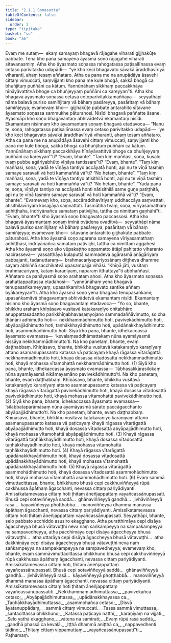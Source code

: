 ```yaml
---
title: "2.1.1 Soṇasutta"
tableOfContents: false
sidebar:
  order: 1
type: "tipitaka"
basket: "su"
book: "a6"
---
```



<DynamicBreadcrumb />

<Division number="55" book="a6">

<Paragraph number="439" book="a6">
Evaṃ me sutaṃ—  ekaṃ samayaṃ bhagavā rājagahe viharati gijjhakūṭe pabbate. Tena kho pana samayena āyasmā soṇo rājagahe viharati sītavanasmiṃ. Atha kho āyasmato soṇassa rahogatassa paṭisallīnassa evaṃ cetaso parivitakko udapādi—  “ye kho keci bhagavato sāvakā āraddhavīriyā viharanti, ahaṃ tesaṃ aññataro. Atha ca pana me na anupādāya āsavehi cittaṃ vimuccati, saṃvijjanti kho pana me kule bhogā, sakkā bhogā ca bhuñjituṃ puññāni ca kātuṃ. Yannūnāhaṃ sikkhaṃ paccakkhāya hīnāyāvattitvā bhoge ca bhuñjeyyaṃ puññāni ca kareyyan”ti.
</Paragraph>

<Paragraph number="440" book="a6">
Atha kho bhagavā āyasmato soṇassa cetasā cetoparivitakkamaññāya—  seyyathāpi nāma balavā puriso samiñjitaṃ vā bāhaṃ pasāreyya, pasāritaṃ vā bāhaṃ samiñjeyya; evamevaṃ kho—  gijjhakūṭe pabbate antarahito sītavane āyasmato soṇassa sammukhe pāturahosi. Nisīdi bhagavā paññatte āsane. Āyasmāpi kho soṇo bhagavantaṃ abhivādetvā ekamantaṃ nisīdi. Ekamantaṃ nisinnaṃ kho āyasmantaṃ soṇaṃ bhagavā etadavoca—
</Paragraph>

<Paragraph number="441" book="a6">
“Nanu te, soṇa, rahogatassa paṭisallīnassa evaṃ cetaso parivitakko udapādi—  ‘ye kho keci bhagavato sāvakā āraddhavīriyā viharanti, ahaṃ tesaṃ aññataro. Atha ca pana me na anupādāya āsavehi cittaṃ vimuccati, saṃvijjanti kho pana me kule bhogā, sakkā bhogā ca bhuñjituṃ puññāni ca kātuṃ. Yannūnāhaṃ sikkhaṃ paccakkhāya hīnāyāvattitvā bhoge ca bhuñjeyyaṃ puññāni ca kareyyan’”ti? “Evaṃ, bhante”.
</Paragraph>

<Paragraph number="442" book="a6">
“Taṃ kiṃ maññasi, soṇa, kusalo tvaṃ pubbe agāriyabhūto vīṇāya tantissare”ti? “Evaṃ, bhante”. “Taṃ kiṃ maññasi, soṇa, yadā te vīṇāya tantiyo accāyatā honti, api nu te vīṇā tasmiṃ samaye saravatī vā hoti kammaññā vā”ti? “No hetaṃ, bhante”.
</Paragraph>

<Paragraph number="443" book="a6">
“Taṃ kiṃ maññasi, soṇa, yadā te vīṇāya tantiyo atisithilā honti, api nu te vīṇā tasmiṃ samaye saravatī vā hoti kammaññā vā”ti? “No hetaṃ, bhante”.
</Paragraph>

<Paragraph number="444" book="a6">
“Yadā pana te, soṇa, vīṇāya tantiyo na accāyatā honti nātisithilā same guṇe patiṭṭhitā, api nu te vīṇā tasmiṃ samaye saravatī vā hoti kammaññā vā”ti? “Evaṃ, bhante”.
</Paragraph>

<Paragraph number="445" book="a6">
“Evamevaṃ kho, soṇa, accāraddhavīriyaṃ uddhaccāya saṃvattati, atisithilavīriyaṃ kosajjāya saṃvattati. Tasmātiha tvaṃ, soṇa, vīriyasamathaṃ adhiṭṭhaha, indriyānañca samataṃ paṭivijjha, tattha ca nimittaṃ gaṇhāhī”ti. “Evaṃ, bhante”ti kho āyasmā soṇo bhagavato paccassosi. Atha kho bhagavā āyasmantaṃ soṇaṃ iminā ovādena ovaditvā—  seyyathāpi nāma balavā puriso samiñjitaṃ vā bāhaṃ pasāreyya, pasāritaṃ vā bāhaṃ samiñjeyya; evamevaṃ kho—  sītavane antarahito gijjhakūṭe pabbate pāturahosi.
</Paragraph>

<Paragraph number="446" book="a6">
Atha kho āyasmā soṇo aparena samayena vīriyasamathaṃ adhiṭṭhāsi, indriyānañca samataṃ paṭivijjhi, tattha ca nimittaṃ aggahesi. Atha kho āyasmā soṇo eko vūpakaṭṭho appamatto ātāpī pahitatto viharanto nacirasseva—  yassatthāya kulaputtā sammadeva agārasmā anāgāriyaṃ pabbajanti, tadanuttaraṃ—  brahmacariyapariyosānaṃ diṭṭheva dhamme sayaṃ abhiññā sacchikatvā upasampajja vihāsi. “Khīṇā jāti, vusitaṃ brahmacariyaṃ, kataṃ karaṇīyaṃ, nāparaṃ itthattāyā”ti abbhaññāsi. Aññataro ca panāyasmā soṇo arahataṃ ahosi.
</Paragraph>

<Paragraph number="447" book="a6">
Atha kho āyasmato soṇassa arahattappattassa etadahosi—  “yannūnāhaṃ yena bhagavā tenupasaṅkameyyaṃ; upasaṅkamitvā bhagavato santike aññaṃ byākareyyan”ti. Atha kho āyasmā soṇo yena bhagavā tenupasaṅkami; upasaṅkamitvā bhagavantaṃ abhivādetvā ekamantaṃ nisīdi. Ekamantaṃ nisinno kho āyasmā soṇo bhagavantaṃ etadavoca—
</Paragraph>

<Paragraph number="448" book="a6">
“Yo so, bhante, bhikkhu arahaṃ khīṇāsavo vusitavā katakaraṇīyo ohitabhāro anuppattasadattho parikkhīṇabhavasaṃyojano sammadaññāvimutto, so cha ṭhānāni adhimutto hoti—  nekkhammādhimutto hoti, pavivekādhimutto hoti, abyāpajjādhimutto hoti, taṇhākkhayādhimutto hoti, upādānakkhayādhimutto hoti, asammohādhimutto hoti.
</Paragraph>

<Paragraph number="449" book="a6">
Siyā kho pana, bhante, idhekaccassa āyasmato evamassa—  ‘kevalaṃsaddhāmattakaṃ nūna ayamāyasmā nissāya nekkhammādhimutto’ti. Na kho panetaṃ, bhante, evaṃ daṭṭhabbaṃ. Khīṇāsavo, bhante, bhikkhu vusitavā katakaraṇīyo karaṇīyaṃ attano asamanupassanto katassa vā paṭicayaṃ khayā rāgassa vītarāgattā nekkhammādhimutto hoti, khayā dosassa vītadosattā nekkhammādhimutto hoti, khayā mohassa vītamohattā nekkhammādhimutto hoti. (1)
</Paragraph>

<Paragraph number="450" book="a6">
Siyā kho pana, bhante, idhekaccassa āyasmato evamassa—  ‘lābhasakkārasilokaṃ nūna ayamāyasmā nikāmayamāno pavivekādhimutto’ti. Na kho panetaṃ, bhante, evaṃ daṭṭhabbaṃ. Khīṇāsavo, bhante, bhikkhu vusitavā katakaraṇīyo karaṇīyaṃ attano asamanupassanto katassa vā paṭicayaṃ khayā rāgassa vītarāgattā pavivekādhimutto hoti, khayā dosassa vītadosattā pavivekādhimutto hoti, khayā mohassa vītamohattā pavivekādhimutto hoti. (2)
</Paragraph>

<Paragraph number="451" book="a6">
Siyā kho pana, bhante, idhekaccassa āyasmato evamassa—  ‘sīlabbataparāmāsaṃ nūna ayamāyasmā sārato paccāgacchanto abyāpajjādhimutto’ti. Na kho panetaṃ, bhante, evaṃ daṭṭhabbaṃ. Khīṇāsavo, bhante, bhikkhu vusitavā katakaraṇīyo karaṇīyaṃ attano asamanupassanto katassa vā paṭicayaṃ khayā rāgassa vītarāgattā abyāpajjādhimutto hoti, khayā dosassa vītadosattā abyāpajjādhimutto hoti, khayā mohassa vītamohattā abyāpajjādhimutto hoti. (3)
</Paragraph>

<Paragraph number="452" book="a6">
Khayā rāgassa vītarāgattā taṇhākkhayādhimutto hoti, khayā dosassa vītadosattā taṇhākkhayādhimutto hoti, khayā mohassa vītamohattā taṇhākkhayādhimutto hoti. (4)
</Paragraph>

<Paragraph number="453" book="a6">
Khayā rāgassa vītarāgattā upādānakkhayādhimutto hoti, khayā dosassa vītadosattā upādānakkhayādhimutto hoti, khayā mohassa vītamohattā upādānakkhayādhimutto hoti. (5)
</Paragraph>

<Paragraph number="454" book="a6">
Khayā rāgassa vītarāgattā asammohādhimutto hoti, khayā dosassa vītadosattā asammohādhimutto hoti, khayā mohassa vītamohattā asammohādhimutto hoti. (6)
</Paragraph>

<Paragraph number="455" book="a6">
Evaṃ sammā vimuttacittassa, bhante, bhikkhuno bhusā cepi cakkhuviññeyyā rūpā cakkhussa āpāthaṃ āgacchanti, nevassa cittaṃ pariyādiyanti. Amissīkatamevassa cittaṃ hoti ṭhitaṃ āneñjappattaṃ vayañcassānupassati. Bhusā cepi sotaviññeyyā saddā…  ghānaviññeyyā gandhā…  jivhāviññeyyā rasā…  kāyaviññeyyā phoṭṭhabbā…  manoviññeyyā dhammā manassa āpāthaṃ āgacchanti, nevassa cittaṃ pariyādiyanti. Amissīkatamevassa cittaṃ hoti ṭhitaṃ āneñjappattaṃ vayañcassānupassati. Seyyathāpi, bhante, selo pabbato acchiddo asusiro ekagghano. Atha puratthimāya cepi disāya āgaccheyya bhusā vātavuṭṭhi neva naṃ saṅkampeyya na sampakampeyya na sampavedheyya, atha pacchimāya cepi disāya āgaccheyya bhusā vātavuṭṭhi…  atha uttarāya cepi disāya āgaccheyya bhusā vātavuṭṭhi…  atha dakkhiṇāya cepi disāya āgaccheyya bhusā vātavuṭṭhi neva naṃ saṅkampeyya na sampakampeyya na sampavedheyya; evamevaṃ kho, bhante, evaṃ sammāvimuttacittassa bhikkhuno bhusā cepi cakkhuviññeyyā rūpā cakkhussa āpāthaṃ āgacchanti, nevassa cittaṃ pariyādiyanti. Amissīkatamevassa cittaṃ hoti, ṭhitaṃ āneñjappattaṃ vayañcassānupassati. Bhusā cepi sotaviññeyyā saddā…  ghānaviññeyyā gandhā…  jivhāviññeyyā rasā…  kāyaviññeyyā phoṭṭhabbā…  manoviññeyyā dhammā manassa āpāthaṃ āgacchanti, nevassa cittaṃ pariyādiyanti. Amissīkatamevassa cittaṃ hoti ṭhitaṃ āneñjappattaṃ vayañcassānupassatīti.
</Paragraph>

<Paragraph number="456" type="verses" book="a6">
_Nekkhammaṃ adhimuttassa,_  
_pavivekañca cetaso;_  
_Abyāpajjādhimuttassa,_  
_upādānakkhayassa ca._  

</Paragraph>

<Paragraph number="457" type="verses" book="a6">
_Taṇhākkhayādhimuttassa,_  
_asammohañca cetaso;_  
_Disvā āyatanuppādaṃ,_  
_sammā cittaṃ vimuccati._  

</Paragraph>

<Paragraph number="458" type="verses" book="a6">
_Tassa sammā vimuttassa,_  
_santacittassa bhikkhuno;_  
_Katassa paṭicayo natthi,_  
_karaṇīyaṃ na vijjati._  

</Paragraph>

<Paragraph number="459" type="verses" book="a6">
_Selo yathā ekagghano,_  
_vātena na samīrati;_  
_Evaṃ rūpā rasā saddā,_  
_gandhā phassā ca kevalā._  

</Paragraph>

<Paragraph number="460" type="verses" book="a6">
_Iṭṭhā dhammā aniṭṭhā ca,_  
_nappavedhenti tādino;_  
_Ṭhitaṃ cittaṃ vippamuttaṃ,_  
_vayañcassānupassatī”ti._  


</Paragraph>
</Division>

<Paragraph number="461" type="center" book="a6">
Paṭhamaṃ.
</Paragraph>